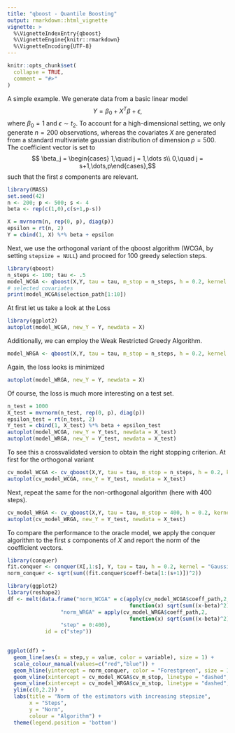```yaml
---
title: "qboost - Quantile Boosting"
output: rmarkdown::html_vignette
vignette: >
  %\VignetteIndexEntry{qboost}
  %\VignetteEngine{knitr::rmarkdown}
  %\VignetteEncoding{UTF-8}
---
```


```r
knitr::opts_chunk$set(
  collapse = TRUE,
  comment = "#>"
)
```

A simple example. We generate data from a basic linear model 
$$ Y = \beta_0 + X^T\beta +\epsilon,$$
where $\beta_0=1$ and $\epsilon\sim t_2$. To account for a high-dimensional setting, we only generate $n = 200$ observations, whereas the covariates $X$ are generated from a standard multivariate gaussian distribution of dimension $p = 500$. The coefficient vector is set to 
$$ \beta_j = \begin{cases} 1,\quad j = 1,\dots s\\
0,\quad j = s+1,\dots,p\end{cases},$$
such that the first $s$ components are relevant. 

```r
library(MASS)
set.seed(42)
n <- 200; p <- 500; s <- 4
beta <- rep(c(1,0),c(s+1,p-s))

X = mvrnorm(n, rep(0, p), diag(p))
epsilon = rt(n, 2)
Y = cbind(1, X) %*% beta + epsilon
```

Next, we use the orthogonal variant of the qboost algorithm (WCGA, by setting `stepsize = NULL`) and proceed for $100$ greedy selection steps.


```r
library(qboost)
n_steps <- 100; tau <- .5
model_WCGA <- qboost(X,Y, tau = tau, m_stop = n_steps, h = 0.2, kernel = "Gaussian", stepsize = NULL)
# selected covariates
print(model_WCGA$selection_path[1:10])
```
At first let us take a look at the Loss
```r
library(ggplot2)
autoplot(model_WCGA, new_Y = Y, newdata = X)
```

Additionally, we can employ the Weak Restricted Greedy Algorithm.
```r
model_WRGA <- qboost(X,Y, tau = tau, m_stop = n_steps, h = 0.2, kernel = "Gaussian", stepsize = 0.1)
```

Again, the loss looks is minimized
```r
autoplot(model_WRGA, new_Y = Y, newdata = X)
```

Of course, the loss is much more interesting on a test set.
```r
n_test = 1000
X_test = mvrnorm(n_test, rep(0, p), diag(p))
epsilon_test = rt(n_test, 2)
Y_test = cbind(1, X_test) %*% beta + epsilon_test
autoplot(model_WCGA, new_Y = Y_test, newdata = X_test)
autoplot(model_WRGA, new_Y = Y_test, newdata = X_test)
```
To see this a crossvalidated version to obtain the right stopping criterion. At first for the orthogonal variant

```r
cv_model_WCGA <- cv_qboost(X,Y, tau = tau, m_stop = n_steps, h = 0.2, kernel = "Gaussian", stepsize = NULL)
autoplot(cv_model_WCGA, new_Y = Y_test, newdata = X_test)
```
Next, repeat the same for the non-orthogonal algorithm (here with $400$ steps).
```r
cv_model_WRGA <- cv_qboost(X,Y, tau = tau, m_stop = 400, h = 0.2, kernel = "Gaussian", stepsize = 0.1)
autoplot(cv_model_WRGA, new_Y = Y_test, newdata = X_test)
```

To compare the performance to the oracle model, we apply the conquer algorithm to the first $s$ components of $X$ and report the norm of the coefficient vectors.

```r
library(conquer)
fit.conquer <- conquer(X[,1:s], Y, tau = tau, h = 0.2, kernel = "Gaussian")
norm_conquer <- sqrt(sum((fit.conquer$coeff-beta[1:(s+1)])^2))

library(ggplot2)
library(reshape2)
df <- melt(data.frame("norm_WCGA" = c(apply(cv_model_WCGA$coeff_path,2,
                                       function(x) sqrt(sum((x-beta)^2))),rep(NA,400-n_steps)),
                 "norm_WRGA" = apply(cv_model_WRGA$coeff_path,2,
                                       function(x) sqrt(sum((x-beta)^2))),
                 "step" = 0:400),
            id = c("step"))
        

ggplot(df) +
  geom_line(aes(x = step,y = value, color = variable), size = 1) + 
  scale_colour_manual(values=c("red","blue")) +
  geom_hline(yintercept = norm_conquer, color = "Forestgreen", size = 1) +
  geom_vline(xintercept = cv_model_WCGA$cv_m_stop, linetype = "dashed", color = "red") +
  geom_vline(xintercept = cv_model_WRGA$cv_m_stop, linetype = "dashed", color = "blue") +
  ylim(c(0,2.2)) +
  labs(title = "Norm of the estimators with increasing stepsize",
       x = "Steps",
       y = "Norm",
       colour = "Algorithm") +
  theme(legend.position = 'bottom')
```

